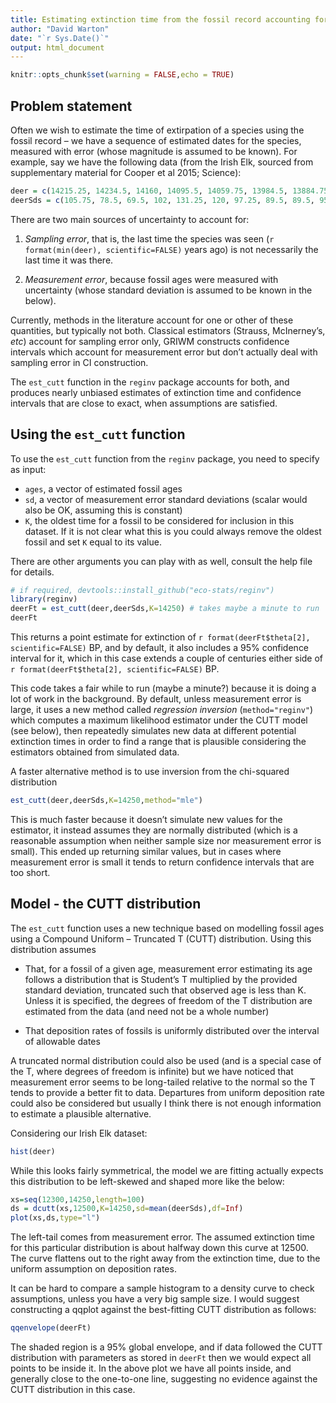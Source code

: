 ```yaml
---
title: Estimating extinction time from the fossil record accounting for measurement error
author: "David Warton"
date: "`r Sys.Date()`"
output: html_document
---
```


```r
knitr::opts_chunk$set(warning = FALSE,echo = TRUE)
```

## Problem statement

Often we wish to estimate the time of extirpation of a species using the fossil record -- we have a sequence of estimated dates for the species, measured with error (whose magnitude is assumed to be known). For example, say we have the following data (from the Irish Elk, sourced from supplementary material for Cooper et al 2015; Science):
```r
deer = c(14215.25, 14234.5, 14160, 14095.5, 14059.75, 13984.5, 13884.75, 13864, 13854, 13844.5, 13675.5, 13664.25, 13624.25, 13643.5, 13589.75, 13576.5, 13490.75, 13445, 13431.25, 13399.5, 13379.25, 13382.75, 13357.5, 13348.5, 13347.25, 13340.25, 13258.75, 13192.75, 13192.75, 13189.5, 13182.25, 13033.5, 13022.25, 12956.5, 12825.75, 12839.75, 12860.25, 12791.25, 12779.75, 12693.25, 12628.75, 12739.75, 12591.5, 12432.75)
deerSds = c(105.75, 78.5, 69.5, 102, 131.25, 120, 97.25, 89.5, 89.5, 95, 78.5, 74.75, 132.75, 94, 116.75, 119, 54.75, 119.5, 112.75, 60, 90.75, 58.25, 93, 92, 65.75, 102.25, 284.25, 102.25, 62.75, 75, 95.75, 70, 55.75, 114, 74.75, 110.25, 205.75, 90.75, 97.25, 66.75, 78.25, 307.75, 68, 96.25)
```

There are two main sources of uncertainty to account for:

1. _Sampling error_, that is, the last time the species was seen (`r format(min(deer), scientific=FALSE)` years ago) is not necessarily the last time it was there.

1. _Measurement error_, because fossil ages were measured with uncertainty (whose standard deviation is assumed to be known in the below).

Currently, methods in the literature account for one or other of these quantities, but typically not both. Classical estimators (Strauss, McInerney's, _etc_) account for sampling error only, GRIWM constructs confidence intervals which account for measurement error but don't actually deal with sampling error in CI construction.

The `est_cutt` function in the `reginv` package accounts for both, and produces nearly unbiased estimates of extinction time and confidence intervals that are close to exact, when assumptions are satisfied.

## Using the `est_cutt` function

To use the `est_cutt` function from the `reginv` package, you need to specify as input:

- `ages`, a vector of estimated fossil ages
- `sd`, a vector of measurement error standard deviations (scalar would also be OK, assuming this is constant)
- `K`, the oldest time for a fossil to be considered for inclusion in this dataset. If it is not clear what this is you could always remove the oldest fossil and set `K` equal to its value.

There are other arguments you can play with as well, consult the help file for details.

```r
# if required, devtools::install_github("eco-stats/reginv")
library(reginv)
deerFt = est_cutt(deer,deerSds,K=14250) # takes maybe a minute to run
deerFt
```

This returns a point estimate for extinction of `r format(deerFt$theta[2], scientific=FALSE)` BP, and by default, it also includes a 95% confidence interval for it, which in this case extends a couple of centuries either side of `r format(deerFt$theta[2], scientific=FALSE)` BP.

This code takes a fair while to run (maybe a minute?) because it is doing a lot of work in the background. By default, unless measurement error is large, it uses a new method called _regression inversion_ (`method="reginv"`) which computes a maximum likelihood estimator under the CUTT model (see below), then repeatedly simulates new data at different potential extinction times in order to find a range that is plausible considering the estimators obtained from simulated data.

A faster alternative method is to use inversion from the chi-squared distribution
```r
est_cutt(deer,deerSds,K=14250,method="mle")
```

This is much faster because it doesn't simulate new values for the estimator, it instead assumes they are normally distributed (which is a reasonable assumption when neither sample size nor measurement error is small). This ended up returning similar values, but in cases where measurement error is small it tends to return confidence intervals that are too short.


## Model - the CUTT distribution

The `est_cutt` function uses a new technique based on modelling fossil ages using a Compound Uniform -- Truncated T (CUTT) distribution. Using this distribution assumes

- That, for a fossil of a given age, measurement error estimating its age follows a distribution that is Student's T multiplied by the provided standard deviation, truncated such that observed age is less than K. Unless it is specified, the degrees of freedom of the T distribution are estimated from the data (and need not be a whole number)

- That deposition rates of fossils is uniformly distributed over the interval of allowable dates

A truncated normal distribution could also be used (and is a special case of the T, where degrees of freedom is infinite) but we have noticed that measurement error seems to be long-tailed relative to the normal so the T tends to provide a better fit to data. Departures from uniform deposition rate could also be considered but usually I think there is not enough information to estimate a plausible alternative.

Considering our Irish Elk dataset:
```r
hist(deer)
```

While this looks fairly symmetrical, the model we are fitting actually expects this distribution to be left-skewed and shaped more like the below:

```r
xs=seq(12300,14250,length=100)
ds = dcutt(xs,12500,K=14250,sd=mean(deerSds),df=Inf)
plot(xs,ds,type="l")
```

The left-tail comes from measurement error. The assumed extinction time for this particular distribution is about halfway down this curve at 12500. The curve flattens out to the right away from the extinction time, due to the uniform assumption on deposition rates.

It can be hard to compare a sample histogram to a density curve to check assumptions, unless you have a very big sample size. I would suggest constructing a qqplot against the best-fitting CUTT distribution as follows:

```r
qqenvelope(deerFt)
```

The shaded region is a 95% global envelope, and if data followed the CUTT distribution with parameters as stored in `deerFt` then we would expect all points to be inside it. In the above plot we have all points inside, and generally close to the one-to-one line, suggesting no evidence against the CUTT distribution in this case.
